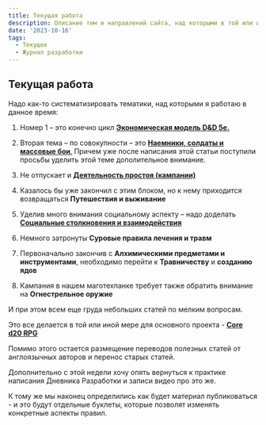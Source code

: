 ```yaml
---
title: Текущая работа
description: Описание тем и направлений сайта, над которыми в той или иной степени по состоянию на 16.10.2023 идет работа
date: '2023-10-16'
tags:
  - Текущее
  - Журнал разработки
---
```


## Текущая работа

Надо как-то систематизировать тематики, над которыми я работаю в данное время:

1. Номер 1 – это конечно цикл [**Экономическая модель D&D 5e.**](https://cyborgsandmages.com/posts/articles/index-economy)

2. Вторая тема – по совокупности – это [**Наемники, солдаты и массовые бои**.](https://cyborgsandmages.com/posts/articles/index-hirelings) Причем уже после написания этой статьи поступили просьбы уделить этой теме дополительное внимание.

3. Не отпускает и [**Деятельность простоя (кампании)**](https://cyborgsandmages.com/posts/articles/index-downtime)

4. Казалось бы уже закончил с этим блоком, но к нему приходится возвращаться **Путешествия и выживание**

5. Уделив много внимания социальному аспекту – надо доделать [**Социальные столкновения и взаимодействия**](https://cyborgsandmages.com/posts/articles/index-social-encounters)

6. Немного затронуты **Суровые правила лечения и травм**

7. Первоначально закончив с **Алхимическими предметами и инструментами**, необходимо перейти к **Травничеству** и **созданию ядов**

8. Кампания в нашем маготехпанке требует также обратить внимание на **Огнестрельное оружие**

И при этом всем еще груда небольших статей по мелким вопросам.

Это все делается в той или иной мере для основного проекта - [**Core d20 RPG**](https://cyborgsandmages.com/cored20rpg)

Помимо этого остается размещение переводов полезных статей от англоязычных авторов и перенос старых статей.

Дополнительно с этой недели хочу опять вернуться к практике написания Дневника Разработки и записи видео про это же.

К тому же мы наконец определились как будет материал публиковаться - и это будут отдельные буклеты, которые позволят изменять конкретные аспекты правил.
